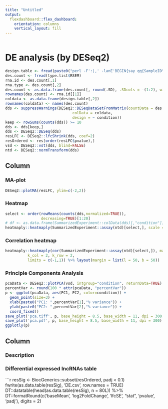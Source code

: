 ```yaml
---
title: "Untitled"
output: 
  flexdashboard::flex_dashboard:
    orientation: columns
    vertical_layout: fill
---
```


```r
```

DE analysis (by DESeq2)
=====================================

```r
design.table <- fread(paste0("perl -F':|,' -lanE'BEGIN{say qq{SampleID\tcondition}} $fuck = shift @F; say qq{$_\t$fuck} for @F' ", type.list$Design), header = TRUE)
des.count <- fread(type.list$RSEM)
rna.id <- des.count[,1]
rna.type <- des.count[,2]
des.count <- as.data.frame(des.count[, round(.SD), .SDcols = -(1:2), with = TRUE])
rownames(des.count) <- rna.id[[1]]
coldata <- as.data.frame(design.table[,2])
rownames(coldata) <- names(des.count)
dds <- suppressWarnings(DESeq2::DESeqDataSetFromMatrix(countData = des.count,
                              colData = coldata,
                              design = ~ condition))
keep <- rowSums(counts(dds)) >= 10
dds <- dds[keep,]
dds <- DESeq2::DESeq(dds)
resLFC <- DESeq2::lfcShrink(dds, coef=2)
resOrdered <- res[order(resLFC$pvalue),]
vsd <- DESeq2::vst(dds, blind=FALSE)
ntd <- DESeq2::normTransform(dds)
```

Column {.tabset}
-------------------------------------

### MA-plot

```r
DESeq2::plotMA(resLFC, ylim=c(-2,2))
```

### Heatmap

```r
select <- order(rowMeans(counts(dds,normalized=TRUE)),
                decreasing=TRUE)[1:20]
# df <- as.data.frame(SummarizedExperiment::colData(dds)[,"condition"])
heatmaply::heatmaply(SummarizedExperiment::assay(ntd)[select,], scale = 'row', xlab = "Sample", margins = c(60,100,40,20), row_text_angle = 45, column_text_angle = 60) %>% layout(margin = list(l = 100, b = 50, r = 0))
```

### Correlation heatmap

```r
heatmaply::heatmaply(cor(SummarizedExperiment::assay(ntd)[select,]), margins = c(40, 40),
          k_col = 2, k_row = 2,
          limits = c(-1,1)) %>% layout(margin = list(l = 50, b = 50))
```

### Principle Components Analysis

```r
pcaData <- DESeq2::plotPCA(vsd, intgroup="condition", returnData=TRUE)
percentVar <- round(100 * attr(pcaData, "percentVar"))
p <- ggplot(pcaData, aes(PC1, PC2, color=condition)) +
  geom_point(size=3) +
  xlab(paste0("PC1: ",percentVar[1],"% variance")) +
  ylab(paste0("PC2: ",percentVar[2],"% variance")) + 
  coord_fixed()
save_plot('pca.tiff', p, base_height = 8.5, base_width = 11, dpi = 300, compression = 'lzw')
save_plot('pca.pdf', p, base_height = 8.5, base_width = 11, dpi = 300)
ggplotly(p)
```

Column
-------------------------------------

### Description

### Differential expressed lncRNAs table

```r
resSig <- BiocGenerics::subset(resOrdered, padj < 0.1)
fwrite(as.data.table(resSig), 'DE.csv', row.names = TRUE)
DT::datatable(head(as.data.table(resSig), n = 80L)) %>% DT::formatRound(c('baseMean', 'log2FoldChange', 'lfcSE', "stat", 'pvalue', 'padj'), digits = 2)